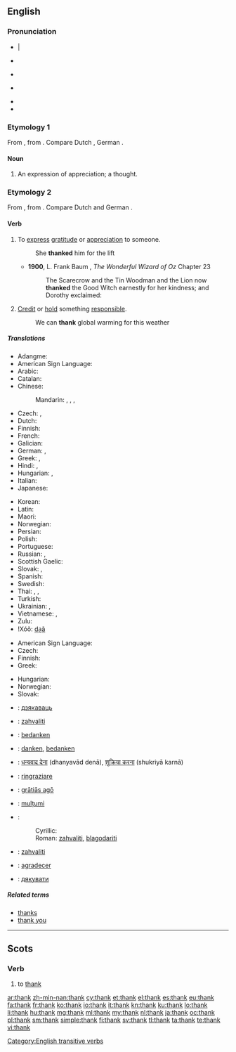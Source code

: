 {{also|thanks}}
==English==

===Pronunciation===
* {{enPR|thăngk}}|{{X-SAMPA|/T{Nk/}}
* {{a|UK|US}} {{IPA|[θæŋk]}}
* {{a|US}} {{IPA|/ðæŋk/|}}
* {{a|æ-tensing|New York}} {{IPA|[θeɪŋk]}}
* {{audio|en-us-thank.ogg|Audio (US)}}
* {{rhymes|æŋk}}

===Etymology 1===
From {{etyl|ang|en}} {{term|þanc|lang=ang}}, from {{etyl|gem-pro|en}} {{recons|þankaz|lang=gem-pro}}. Compare Dutch {{term|dank|lang=nl}}, German {{term|Dank|lang=de}}.

====Noun====
{{en-noun}}

# {{obsolete}} An expression of appreciation; a thought.

===Etymology 2===
From {{etyl|ang|en}} {{term|þancian|lang=ang}}, from {{etyl|gem-pro|en}} {{recons|þankōną|lang=gem-pro}}. Compare Dutch and German {{term|danken|lang=de}}.

====Verb====
{{en-verb}}

# To [[express]] [[gratitude]] or [[appreciation]] to someone.
#: She '''thanked''' him for the lift
#* '''1900''', L. Frank Baum , ''The Wonderful Wizard of Oz'' Chapter 23
#*: The Scarecrow and the Tin Woodman and the Lion now '''thanked''' the Good Witch earnestly for her kindness; and Dorothy exclaimed:
# [[credit|Credit]] or [[hold]] something [[responsible]].
#: We can '''thank''' global warming for this weather

=====Translations=====
{{trans-top|express gratitude or appreciation to someone}}
* Adangme: {{tø|ada|tsumi}}
* American Sign Language: {{tø|ase|OpenB@Chin-PalmBack OpenB@FromChin-PalmUp}}
* Arabic: {{t-|ar|شكر|tr=shákara}}
* Catalan: {{t+|ca|agrair}}
* Chinese:
*: Mandarin: {{t-|cmn|感謝|sc=Hani}}, {{t-|cmn|感谢|tr=gǎnxiè|sc=Hani}}, {{t|cmn|道謝|sc=Hani}}, {{t|cmn|道谢|tr=dàoxiè|sc=Hani}}
* Czech: {{t-|cs|děkovat}}, {{t-|cs|poděkovat}}
* Dutch: {{t+|nl|danken}}
* Finnish: {{t+|fi|kiittää}}
* French: {{t+|fr|remercier}}
* Galician: {{t+|gl|agradecer}}
* German: {{t+|de|danken}}, {{t-|de|sich bedanken}}
* Greek: {{t+|el|ευχαριστώ|tr=efcharistó}}, {{t+|el|ευγνωμονώ|tr=evgnomonó}}
* Hindi: {{t-|hi|धन्यवाद देना|tr=dhanyavād denā}}, {{t-|hi|शुक्रिया करना|tr=shukriyā karnā}}
* Hungarian: {{t+|hu|megköszön}}, {{t+|hu|köszön}}
* Italian: {{t+|it|ringraziare}}
* Japanese: {{t+|ja|感謝|alt=感謝する|tr=かんしゃする, kansha-suru}}
{{trans-mid}}
* Korean: {{t+|ko|감사하다|tr=gamsa-hada|sc=Hang}}
* Latin: {{t-|la|gratias ago}}
* Maori: {{t|mi|whakawhetai}}
* Norwegian: {{t+|no|takke}}
* Persian: {{t+|fa|سپاسگزاری|tr=sepâsgozâri}}
* Polish: {{t+|pl|dziękować}}
* Portuguese: {{t+|pt|agradecer}}
* Russian: {{t+|ru|благодарить|tr=blagodarít'}} {{impf}}, {{t+|ru|поблагодарить|tr=poblagodarít'}} {{pf.}}
* Scottish Gaelic: {{t-|gd|thoir taing do}}
* Slovak: {{t-|sk|ďakovať}}, {{t-|sk|poďakovať}}
* Spanish: {{t+|es|agradecer}}
* Swedish: {{t+|sv|tacka}}
* Thai: {{t-|th|ขอบคุณ|tr=kòp-kun}}, {{t-|th|ขอบใจ|tr=kòp-jai}}, {{t-|th|ขอบพระคุณ|tr=kòp-prá-kun}}
* Turkish: {{t+|tr|teşekkür etmek}}
* Ukrainian: {{t+|uk|дякувати|tr=djákuvaty}}, {{t-|uk|подякувати|tr=podjákuvaty}}
* Vietnamese: {{t+|vi|cám ơn}}, {{t+|vi|biết ơn}}
* Zulu: {{t-|zu|bonga|alt=-bonga}}
* ǃXóõ: [[da̰ã]]
{{trans-bottom}}

{{trans-top|credit or hold something responsible}}
* American Sign Language: {{tø|ase|OpenB@Chin-PalmBack OpenB@FromChin-PalmUp}}
* Czech: {{t-|cs|poděkovat}}
* Finnish: {{t+|fi|kiittää}}
* Greek: {{t+|el|ευχαριστώ|tr=efcharistó}}
{{trans-mid}}
* Hungarian: {{t+|hu|köszön}}
* Norwegian: {{t+|no|takke}}
* Slovak: {{t-|sk|poďakovať}}
{{trans-bottom}}

{{checktrans-top|express gratitude}}
* {{ttbc|be}}: [[дзякаваць]]
* {{ttbc|sh}}: [[zahvaliti#Bosnian|zahvaliti]]
* {{ttbc|nl}}: [[bedanken]]
* {{ttbc|de}}: [[danken]], [[bedanken]]
* {{ttbc|hi}}: [[धन्यवाद देना]] (dhanyavād denā), [[शुक्रिया करना]] (shukriyā karnā)
* {{ttbc|it}}: [[ringraziare]]
* {{ttbc|la}}: [[gratias ago|grātiās agō]]
{{trans-mid}}
* {{ttbc|ro}}: [[mulțumi]]
* {{ttbc|sh}}:
*: Cyrillic: {{t-|sh|захвалити|sc=Cyrl}}
*: Roman: [[zahvaliti#Serbo-Croatian|zahvaliti]], [[blagodariti]]
* {{ttbc|sl}}: [[zahvaliti]]
* {{ttbc|es}}: [[agradecer]]
* {{ttbc|uk}}: [[дякувати]]
{{trans-bottom}}

=====Related terms=====
* [[thanks]]
* [[thank you]]

[[Category:English transitive verbs]]

----

==Scots==

===Verb===
{{sco-verb|thanks|thankin|thankit|thankit}}

# to [[#English|thank]]

[[ar:thank]]
[[zh-min-nan:thank]]
[[cy:thank]]
[[et:thank]]
[[el:thank]]
[[es:thank]]
[[eu:thank]]
[[fa:thank]]
[[fr:thank]]
[[ko:thank]]
[[io:thank]]
[[it:thank]]
[[kn:thank]]
[[ku:thank]]
[[lo:thank]]
[[li:thank]]
[[hu:thank]]
[[mg:thank]]
[[ml:thank]]
[[my:thank]]
[[nl:thank]]
[[ja:thank]]
[[oc:thank]]
[[pl:thank]]
[[sm:thank]]
[[simple:thank]]
[[fi:thank]]
[[sv:thank]]
[[tl:thank]]
[[ta:thank]]
[[te:thank]]
[[vi:thank]]